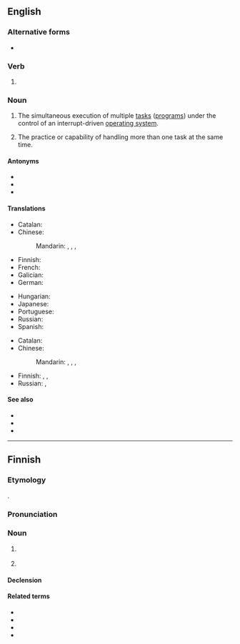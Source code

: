 {{also|multi-tasking}}
==English==
{{wikipedia}}

===Alternative forms===
* {{l|en|multi-tasking}}

===Verb===
{{head|en|verb form}}

# {{present participle of|en|multitask|nocat=1}}

===Noun===
{{en-noun|-}}

# {{lb|en|computing}} The simultaneous execution of multiple [[task]]s ([[program]]s) under the control of an interrupt-driven [[operating system]].
# {{lb|en|buzzword|figuratively}} The practice or capability of handling more than one task at the same time.

====Antonyms====
* {{l|en|monotasking}}
* {{l|en|single-tasking}}
* {{l|en|unitasking}}

====Translations====
{{trans-top|simultaneous execution of multiple tasks (computing)}}
* Catalan: {{t|ca|multitasca}}
* Chinese:
*: Mandarin: {{t+|cmn|多任務|sc=Hani}}, {{t+|cmn|多任务|tr=duōrènwù|sc=Hani}}, {{t+|cmn|多工作業|sc=Hani}}, {{t+|cmn|多工作业|tr=duōgōngzuòyè|sc=Hani}}
* Finnish: {{t+|fi|moniajo}}
* French: {{t+|fr|multitâche|m}}
* Galician: {{t|gl|multitarefa|m|m-p|f|f-p}}
* German: {{t+|de|Multitasking|n}}
{{trans-mid}}
* Hungarian: {{t|hu|többfeladatosság}}
* Japanese: {{t|ja|マルチタスク|tr=maruchitasuku|sc=Jpan}}
* Portuguese: {{t|pt|multitarefa|m|m-p|f|f-p}}
* Russian: {{t+|ru|многозада́чность|f}}
* Spanish: {{t|es|multitarea|m|m-p|f|f-p}}
{{trans-bottom}}

{{trans-top|practice or capability of handling more than one task at the same time (figuratively)}}
* Catalan: {{t|ca|multitasca}}
* Chinese:
*: Mandarin: {{t+|cmn|多任務|sc=Hani}}, {{t+|cmn|多任务|tr=duōrènwù|sc=Hani}}, {{t+|cmn|多工作業|sc=Hani}}, {{t+|cmn|多工作业|tr=duōgōngzuòyè|sc=Hani}}
{{trans-mid}}
* Finnish: {{t|fi|monisuorittaminen}}, {{t|fi|multitasking}}, {{l|fi|multitaskaus}} 
* Russian: {{t+|ru|многозада́чность|f}}, {{t|ru|многопро́фильность|f}}
{{trans-bottom}}

====See also====
* {{pedialite}}
* {{pedialite|Computer multitasking}}
* {{pedialite|Human multitasking}}

----

==Finnish==

===Etymology===
{{lbor|fi|en|multitasking}}.

===Pronunciation===
{{fi-p|multi-tasking|multi-täsking|r1=ɑskiŋː|r2=æskiŋː|h=mul.ti.tas.king}}

===Noun===
{{fi-noun}}

# {{lb|fi|psychology|jargon}} {{l|en|multitasking}}
#: {{syn|fi|monisuorittaminen}}
# {{lb|fi|computing|jargon|rare}} {{l|en|multitasking}}
#: {{syn|fi|moniajo}}

====Declension====
{{fi-decl-risti|multitasking|||a|i=0}}

====Related terms====
* {{l|fi|multitaskata}}
* {{l|fi|multitaskaaja}}
* {{l|fi|multitaskaus}}
* {{l|fi|multitaaskaaminen}}